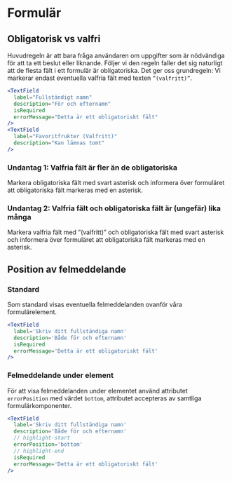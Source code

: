 # Formulär


## Obligatorisk vs valfri

Huvudregeln är att bara fråga användaren om uppgifter som är nödvändiga för att ta ett beslut eller liknande.
Följer vi den regeln faller det sig naturligt att de flesta fält i ett formulär är obligatoriska. Det ger oss grundregeln: Vi markerar endast eventuella valfria fält med texten `”(valfritt)”`.

```jsx
<TextField
  label="Fullständigt namn"
  description="För och efternamn"
  isRequired
  errorMessage="Detta är ett obligatoriskt fält"
/>
<TextField
  label="Favoritfrukter (Valfritt)"
  description="Kan lämnas tomt"
/>
```

<div className='card'>
  <Flex>
    <FlexItem col='6'>
      <TextField
        label='Fullständigt namn'
        description='För och efternamn'
        isRequired
        errorMessage='Detta är ett obligatoriskt fält'
      />
    </FlexItem>
    <FlexItem col='6'>
      <TextField
        label='Favoritfrukter (Valfritt)'
        description='Kan lämnas tomt'
      />
    </FlexItem>
  </Flex>
</div>

### Undantag 1: Valfria fält är fler än de obligatoriska

Markera obligatoriska fält med svart asterisk och informera över formuläret att obligatoriska fält markeras med en asterisk.

### Undantag 2: Valfria fält och obligatoriska fält är (ungefär) lika många

Markera valfria fält med ”(valfritt)” och obligatoriska fält med svart asterisk och informera över formuläret att obligatoriska fält
markeras med en asterisk.

## Position av felmeddelande

### Standard

Som standard visas eventuella felmeddelanden ovanför våra formulärelement.

```jsx
<TextField
  label='Skriv ditt fullständiga namn'
  description='Både för och efternamn'
  isRequired
  errorMessage='Detta är ett obligatoriskt fält'
/>
```

<div className='card'>
  <TextField
    label='Skriv ditt fullständiga namn'
    description='Både för och efternamn'
    isInvalid
    errorMessage='Detta är ett obligatoriskt fält'
  />
</div>

### Felmeddelande under element

För att visa felmeddelanden under elementet använd attributet `errorPosition` med värdet `bottom`, attributet accepteras av samtliga formulärkomponenter.

```jsx
<TextField
  label='Skriv ditt fullständiga namn'
  description='Både för och efternamn'
  // highlight-start
  errorPosition='bottom'
  // highlight-end
  isRequired
  errorMessage='Detta är ett obligatoriskt fält'
/>
```

<div className='card'>
  <TextField
    label='Skriv ditt fullständiga namn'
    description='Både för och efternamn'
    isInvalid
    errorPosition='bottom'
    errorMessage='Detta är ett obligatoriskt fält'
  />
</div>
